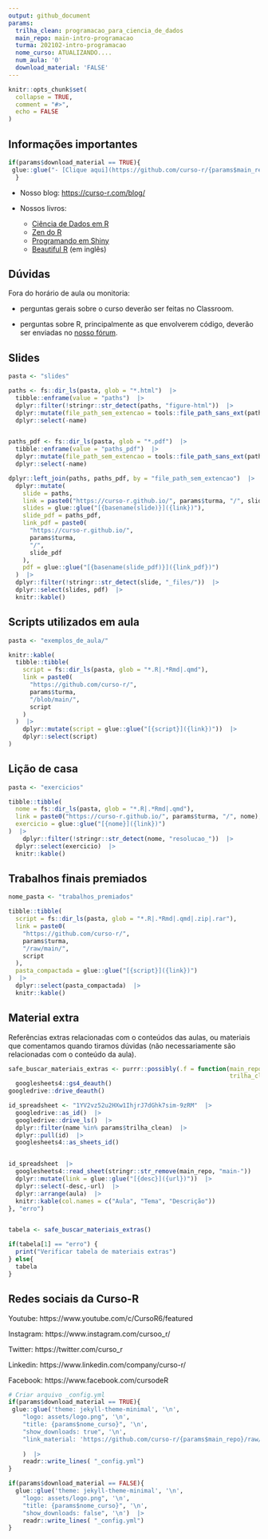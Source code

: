 ```yaml
---
output: github_document
params:
  trilha_clean: programacao_para_ciencia_de_dados
  main_repo: main-intro-programacao
  turma: 202102-intro-programacao
  nome_curso: ATUALIZANDO....
  num_aula: '0'
  download_material: 'FALSE'
---
```


<!-- README.md is generated from README.Rmd. Please edit that file -->

```r
knitr::opts_chunk$set(
  collapse = TRUE,
  comment = "#>",
  echo = FALSE
)
```

## Informações importantes

```r
if(params$download_material == TRUE){
 glue::glue("- [Clique aqui](https://github.com/curso-r/{params$main_repo}/raw/main/material_do_curso.zip) para baixar o material do curso.")
  }
```

- Nosso blog: [https://curso-r.com/blog/](https://curso-r.com/blog/)

- Nossos livros: 
  - [Ciência de Dados em R](https://livro.curso-r.com/)
  - [Zen do R](https://curso-r.github.io/zen-do-r/)
  - [Programando em Shiny](https://programando-em-shiny.curso-r.com/)
  - [Beautiful R](https://curso-r.github.io/beautiful-r/) (em inglês)

## Dúvidas

Fora do horário de aula ou monitoria:

- perguntas gerais sobre o curso deverão ser feitas no Classroom.

- perguntas sobre R, principalmente as que envolverem código, deverão ser enviadas no [nosso fórum](https://discourse.curso-r.com/).


## Slides

```r
pasta <- "slides"

paths <- fs::dir_ls(pasta, glob = "*.html")  |>
  tibble::enframe(value = "paths")  |>
  dplyr::filter(!stringr::str_detect(paths, "figure-html"))  |>
  dplyr::mutate(file_path_sem_extencao = tools::file_path_sans_ext(paths))  |>
  dplyr::select(-name)


paths_pdf <- fs::dir_ls(pasta, glob = "*.pdf")  |>
  tibble::enframe(value = "paths_pdf")  |>
  dplyr::mutate(file_path_sem_extencao = tools::file_path_sans_ext(paths_pdf))  |>
  dplyr::select(-name)

dplyr::left_join(paths, paths_pdf, by = "file_path_sem_extencao")  |>
  dplyr::mutate(
    slide = paths,
    link = paste0("https://curso-r.github.io/", params$turma, "/", slide),
    slides = glue::glue("[{basename(slide)}]({link})"),
    slide_pdf = paths_pdf,
    link_pdf = paste0(
      "https://curso-r.github.io/",
      params$turma,
      "/",
      slide_pdf
    ),
    pdf = glue::glue("[{basename(slide_pdf)}]({link_pdf})")
  )  |>
  dplyr::filter(!stringr::str_detect(slide, "_files/"))  |>
  dplyr::select(slides, pdf)  |>
  knitr::kable()
```


## Scripts utilizados em aula

```r
pasta <- "exemplos_de_aula/"

knitr::kable(
  tibble::tibble(
    script = fs::dir_ls(pasta, glob = "*.R|.*Rmd|.qmd"),
    link = paste0(
      "https://github.com/curso-r/",
      params$turma,
      "/blob/main/",
      script
    )
  )  |> 
    dplyr::mutate(script = glue::glue("[{script}]({link})"))  |> 
    dplyr::select(script)
)
```


## Lição de casa

```r
pasta <- "exercicios"

tibble::tibble(
  nome = fs::dir_ls(pasta, glob = "*.R|.*Rmd|.qmd"),
  link = paste0("https://curso-r.github.io/", params$turma, "/", nome),
  exercicio = glue::glue("[{nome}]({link})")
)  |> 
    dplyr::filter(!stringr::str_detect(nome, "resolucao_"))  |> 
  dplyr::select(exercicio)  |> 
  knitr::kable()
```


## Trabalhos finais premiados

```r
nome_pasta <- "trabalhos_premiados"

tibble::tibble(
  script = fs::dir_ls(pasta, glob = "*.R|.*Rmd|.qmd|.zip|.rar"),
  link = paste0(
    "https://github.com/curso-r/",
    params$turma,
    "/raw/main/",
    script
  ),
  pasta_compactada = glue::glue("[{script}]({link})")
)  |> 
  dplyr::select(pasta_compactada)  |> 
  knitr::kable()
```



## Material extra

Referências extras relacionadas com o conteúdos das aulas, ou materiais que comentamos quando tiramos dúvidas (não necessariamente são relacionadas com o conteúdo da aula).

```r
safe_buscar_materiais_extras <- purrr::possibly(.f = function(main_repo = params$main_repo, 
                                                              trilha_clean = params$trilha_clean){
  googlesheets4::gs4_deauth()
googledrive::drive_deauth()

id_spreadsheet <- "1YV2vz52u2HXw1IhjrJ7dGhk7sim-9zRM"  |> 
  googledrive::as_id()  |> 
  googledrive::drive_ls()  |> 
  dplyr::filter(name %in% params$trilha_clean)  |> 
  dplyr::pull(id)  |> 
  googlesheets4::as_sheets_id()


id_spreadsheet  |> 
  googlesheets4::read_sheet(stringr::str_remove(main_repo, "main-"))  |> 
  dplyr::mutate(link = glue::glue("[{desc}]({url})"))  |> 
  dplyr::select(-desc,-url)  |> 
  dplyr::arrange(aula)  |> 
  knitr::kable(col.names = c("Aula", "Tema", "Descrição")) 
}, "erro")


tabela <- safe_buscar_materiais_extras()

if(tabela[1] == "erro") {
  print("Verificar tabela de materiais extras")
} else{
  tabela
}

```

## Redes sociais da Curso-R


Youtube: https://www.youtube.com/c/CursoR6/featured

Instagram: https://www.instagram.com/cursoo_r/

Twitter: https://twitter.com/curso_r

Linkedin: https://www.linkedin.com/company/curso-r/

Facebook: https://www.facebook.com/cursodeR



```r
# Criar arquivo _config.yml
if(params$download_material == TRUE){
 glue::glue('theme: jekyll-theme-minimal', '\n',
    "logo: assets/logo.png", '\n',
    "title: {params$nome_curso}", '\n',
    "show_downloads: true", '\n',
    "link_material: 'https://github.com/curso-r/{params$main_repo}/raw/main/material_do_curso.zip'", '\n'
    
    )  |> 
    readr::write_lines( "_config.yml")
}

if(params$download_material == FALSE){
  glue::glue('theme: jekyll-theme-minimal', '\n',
    "logo: assets/logo.png", '\n',
    "title: {params$nome_curso}", '\n',
    "show_downloads: false", '\n')  |> 
    readr::write_lines( "_config.yml")
}
```
